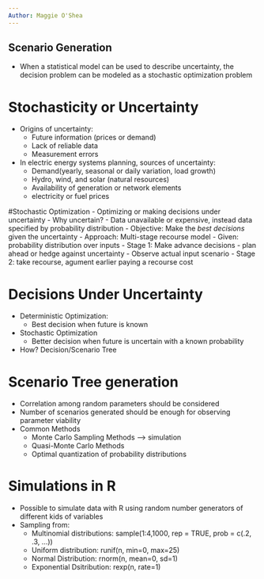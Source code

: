 ```yaml
---
Author: Maggie O'Shea
---
```


## Scenario Generation 

  - When a statistical model can be used to describe uncertainty, the decision problem can be modeled as a stochastic optimization problem 

# Stochasticity or Uncertainty
  - Origins of uncertainty: 
      - Future information (prices or demand) 
      - Lack of reliable data
      - Measurement errors
  - In electric energy systems planning, sources of uncertainty: 
      - Demand(yearly, seasonal or daily variation, load growth) 
      - Hydro, wind, and solar (natural resources)
      - Availability of generation or network elements
      - electricity or fuel prices

#Stochastic Optimization 
  - Optimizing or making decisions under uncertainty
  - Why uncertain?
      - Data unavailable or expensive, instead data specified by probability distribution 
  - Objective: Make the *best decisions* given the uncertainty
  - Approach: Multi-stage recourse model 
      - Given: probability distribution over inputs
      - Stage 1: Make advance decisions - plan ahead or hedge against uncertainty
          - Observe actual input scenario
      - Stage 2: take recourse, agument earlier paying a recourse cost

# Decisions Under Uncertainty
  - Deterministic Optimization: 
      - Best decision when future is known
  - Stochastic Optimization
      - Better decision when future is uncertain with a known probability
  - How? Decision/Scenario Tree

# Scenario Tree generation 
  - Correlation among random parameters should be considered
  - Number of scenarios generated should be enough for observing parameter viability
  - Common Methods
      - Monte Carlo Sampling Methods --> simulation
      - Quasi-Monte Carlo Methods
      - Optimal quantization of probability distributions
      
# Simulations in R 
  - Possible to simulate data with R using random number generators of different kids of variables
  - Sampling from: 
      - Multinomial distributions: sample(1:4,1000, rep = TRUE, prob = c(.2, .3, ...))
      - Uniform distribution: runif(n, min=0, max=25)
      - Normal Distribution: rnorm(n, mean=0, sd=1)
      - Exponential Dsitribution: rexp(n, rate=1)
      
      
      